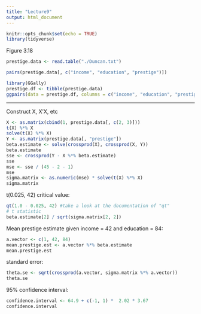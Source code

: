 ```yaml
---
title: "Lecture9"
output: html_document
---
```


```r
knitr::opts_chunk$set(echo = TRUE)
library(tidyverse)
```

Figure 3.18

```r
prestige.data <- read.table("./Duncan.txt")

pairs(prestige.data[, c("income", "education", "prestige")])

library(GGally)
prestige.df <- tibble(prestige.data)
ggpairs(data = prestige.df, columns = c("income", "education", "prestige"))
```

-------------------------------------


Construct X, X'X, etc

```r
X <- as.matrix(cbind(1, prestige.data[, c(2, 3)]))
t(X) %*% X
solve(t(X) %*% X)
Y <- as.matrix(prestige.data[, "prestige"])
beta.estimate <- solve(crossprod(X), crossprod(X, Y))
beta.estimate
sse <- crossprod(Y - X %*% beta.estimate)
sse
mse <- sse / (45 - 2 - 1)
mse
sigma.matrix <- as.numeric(mse) * solve(t(X) %*% X)
sigma.matrix
```

t(0.025, 42) critical value:

```r
qt(1.0 - 0.025, 42) #take a look at the documentation of "qt"
# t statistic
beta.estimate[2] / sqrt(sigma.matrix[2, 2])
```

Mean prestige estimate given income = 42 and education = 84:

```r
a.vector <- c(1, 42, 84)
mean.prestige.est <- a.vector %*% beta.estimate
mean.prestige.est
```

standard error:

```r
theta.se <- sqrt(crossprod(a.vector, sigma.matrix %*% a.vector))
theta.se
```

95% confidence interval:

```r
confidence.interval <- 64.9 + c(-1, 1) *  2.02 * 3.67
confidence.interval
```